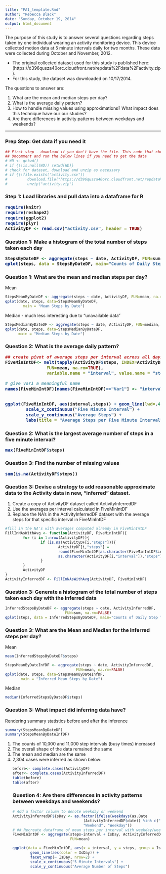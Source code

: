 ```yaml
---
title: "PA1_template.Rmd"
author: "Rebecca Black"
date: "Sunday, October 19, 2014"
output: html_document
---
```

The purpose of this study is to answer several questions regarding steps taken by one individual wearing an activity monitoring device. This device collected motion data at 5 minute intervals daily for two months.  These data were collected during October and November, 2012. 

<ul>
<li>The original collected dataset used for this study is published here: (https://d396qusza40orc.cloudfront.net/repdata%2Fdata%2Factivity.zip).</li>
<li>For this study, the dataset was downloaded on 10/17/2014.</li>
</ul>
The questions to answer are:
<ol>
<li>What are the mean and median steps per day?</li>
<li>What is the average daily pattern?</li>
<li>How to handle missing values using approximations?  What impact does this technique have our our studies?</li>
<li>Are there differences in activity patterns between weekdays and weekends?</li>
</ol>

_______________________________
<h3>Prep Step: Get data if you need it</h3>
```r
## First step - download if you don't have the file. This code that checks for the dataset, downloads and unzips it as necessary.
## Uncomment and run the below lines if you need to get the data
# WD <- getwd()
# if {(!is.null(WD)) setwd(WD)}
# check for dataset, download and unzip as necessary
# if {(!file.exists("activity.csv"))
#         download.file("https://d396qusza40orc.cloudfront.net/repdata%2Fdata%2Factivity.zip", "activity.zip" )
#         unzip("activity.zip")
```
<h3>Step 1: Load libraries and pull data into a dataframe for R
```r
require(knitr)
require(reshape2)
require(ggplot2)
require(plyr)
ActivityDF <- read.csv("activity.csv", header = TRUE)
```
<h3>Question 1: Make a histogram of the total number of steps taken each day
```r
StepsByDateDF <- aggregate(steps ~ date, ActivityDF, FUN=sum, na.rm=FALSE)
qplot(steps, data = StepsByDateDF, main="Counts of Daily Step Totals", geom="histogram")
```
<h3>Question 1: What are the mean and median steps per day?</h3>

Mean
```r
StepsMeanByDateDF <- aggregate(steps ~ date, ActivityDF, FUN=mean, na.rm=FALSE)
qplot(date, steps, data=StepsMeanByDateDF, 
        main = "Mean Steps by Date")
```

Median - much less interesting due to "unavailable data"
```r
StepsMedianByDateDF <- aggregate(steps ~ date, ActivityDF, FUN=median, na.rm=FALSE)
qplot(date, steps, data=StepsMedianByDateDF, 
      main = "Median Steps by Date")
```
<h3>Question 2: What is the average daily pattern?
```r
## create pivot of average steps per interval across all days
FiveMinIntDF<- melt(tapply(ActivityDF$steps, INDEX=ActivityDF$interval, 
                FUN=mean, na.rm=TRUE), 
                variable.name = "interval", value.name = "steps")

# give var1 a meaningful name
names(FiveMinIntDF)[names(FiveMinIntDF)=="Var1"] <- "interval"


ggplot(FiveMinIntDF, aes(interval,steps)) + geom_line(lwd=.4) + 
        scale_x_continuous("Five Minute Interval") + 
        scale_y_continuous("Average Steps") +
        labs(title = "Average Steps per Five Minute Interval")
```
<h3>Question 2: What is the largest average number of steps in a five minute interval?
```r
max(FiveMinIntDF$steps)
```
<h3>Question 3: Find the number of missing values
```r
sum(is.na(ActivityDF$steps))
```
<h3> Question 3: Devise a strategy to add reasonable approximate data to the Activity data in new, "inferred" dataset.</h3>
<ol>
<li> Create a copy of ActivityDF dataset called ActivityInferredDF</li>
<li> Use the averages per interval calculated in FiveMinIntDF</li>
<li> Replace the NA's in the ActivityInferredDF dataset with the average steps for that specific interval in FiveMinIntDF</li>
</ol>
```r
#fill in the NA's with averages computed already in FiveMinIntDF
FillInNAsWithAvg <- function(ActivityDF, FiveMinIntDF){
        for (i in 1:nrow(ActivityDF)){
                if (is.na(ActivityDF[i,"steps"])){
                        ActivityDF[i,"steps"] = 
                        round(FiveMinIntDF[as.character(FiveMinIntDF$interval) == 
                        as.character(ActivityDF[i,"interval"]),"steps"])
                }
        }
        ActivityDF   
}
ActivityInferredDF <- FillInNAsWithAvg(ActivityDF, FiveMinIntDF)
```
<h3>Question 3: Generate a histogram of the total number of steps taken each day with the inferred data</h3>
```r
InferredStepsByDateDF <- aggregate(steps ~ date, ActivityInferredDF, 
                           FUN=sum, na.rm=FALSE)
qplot(steps, data = InferredStepsByDateDF, main="Counts of Daily Step Totals", geom="histogram")
```
<h3>Question 3: What are the Mean and Median for the inferred steps per day? </h3>
Mean
```r
mean(InferredStepsByDateDF$steps)

StepsMeanByDateInfDF <- aggregate(steps ~ date, ActivityInferredDF, 
                                FUN=mean, na.rm=FALSE)
qplot(date, steps, data=StepsMeanByDateInfDF, 
       main = "Inferred Mean Steps by Date")
```
Median
```r
median(InferredStepsByDateDF$steps)
```
<h3>Question 3: What impact did inferring data have?</h3>
Rendering summary statistics before and after the inference
```r
summary(StepsMeanByDateDF)
summary(StepsMeanByDateInfDF)
```
<ol>
<li>The counts of 10,000 and 11,000 step intervals (busy times) increased</li>
<li>The overall shape of the data remained the same</li>
<li>The mean and median are the same</li>
<li>2,304 cases were inferred as shown below:</li>
```r
before<- complete.cases(ActivityDF)
after<- complete.cases(ActivityInferredDF)
table(before)
table(after)
```
<h3>Question 4: Are there differences in activity patterns between weekdays and weekends?</h3>
```r
# Add a factor column to denote weekday or weekend 
ActivityInferredDF$IsDay <- as.factor(ifelse(weekdays(as.Date
                                (ActivityInferredDF$date)) %in% c("Saturday","Sunday"),
                                "Weekend", "Weekday")) 
# ## Recreate dataframe of mean steps per interval with weekday/weekend info
FiveMinIntDF <- aggregate(steps~interval + IsDay, ActivityInferredDF,
                          FUN=mean)

ggplot(data = FiveMinIntDF, aes(x = interval, y = steps, group = IsDay)) + geom_line(lwd=.3) + 
        geom_line(aes(color = IsDay)) +
        facet_wrap(~ IsDay, nrow=2) + 
        scale_x_continuous("5 Minute Intervals") + 
        scale_y_continuous("Average Number of Steps")
        
```
